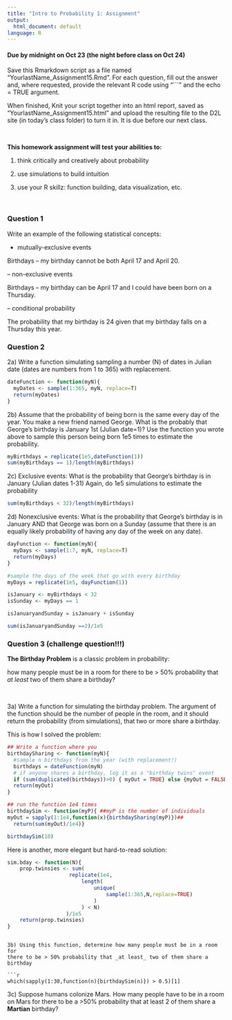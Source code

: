 ```yaml
---
title: "Intro to Probability 1: Assignment"
output:
  html_document: default
language: R
---
```


<!-- To render the assignment in Rmarkdown, enter the command below in the R console -->
<!-- rmarkdown::render("Class_15_Assignment.Rmd") -->

#### Due by midnight on Oct 23 (the night before class on Oct 24)

Save this Rmarkdown script as a file named “YourlastName_Assignment15.Rmd”. 
For each question, fill out the answer and, where requested, 
provide the relevant R code using "```" and the echo = TRUE argument.

When finished, Knit your script together into an html report, 
saved as “YourlastName_Assignment15.html” and upload the 
resulting file to the D2L site (in today’s class folder) to turn it in. 
It is due before our next class.

\

**This homework assignment will test your abilities to:**

1. think critically and creatively about probability

2. use simulations to build intuition

3. use your R skillz: function building, data visualization, etc.

\

### Question 1



Write an example of the following statistical concepts:

 - mutually-exclusive events
 
Birthdays -- my birthday cannot be both April 17 and April 20.
 
 -- non-exclusive events
 
Birthdays -- my birthday can be April 17 and I could have been born on a Thursday.
 
 -- conditional probability
 
The probability that my birthday is 24 given that my birthday falls on a Thursday this year. 
 

### Question 2

2a) Write a function simulating sampling a number (N) of dates in Julian date (dates are numbers from 1 to 365) with replacement.

```r
dateFunction <- function(myN){
  myDates <- sample(1:365, myN, replace=T)
  return(myDates)
}
```

2b) Assume that the probability of being born is the same every day of the year. You make a new friend named George. What is the probably that George's birthday is January 1st (Julian date=1)? Use the function you wrote above to sample this person being born 1e5 times to estimate the probability.

```r
myBirthdays = replicate(1e5,dateFunction(1))
sum(myBirthdays == 1)/length(myBirthdays)

```

2c) Exclusive events: What is the probability that George's birthday is in January (Julian dates 1-31) Again, do 1e5 simulations to estimate the probability
```r
sum(myBirthdays < 32)/length(myBirthdays)
```


2d) Nonexclusive events: What is the probability that George's birthday is in January AND that George was born on a Sunday (assume that there is an equally likely probability of having any day of the week on any date).
```r
dayFunction <- function(myN){
  myDays <- sample(1:7, myN, replace=T)
  return(myDays)
}

#sample the days of the week that go with every birthday
myDays = replicate(1e5, dayFunction(1))

isJanuary <- myBirthdays < 32
isSunday <- myDays == 1

isJanuaryandSunday = isJanuary + isSunday

sum(isJanuaryandSunday ==2)/1e5


```

### Question 3 (challenge question!!!)

**The Birthday Problem** is a classic problem in probability:

how many people must be in a room for there to be > 50% probability 
that _at least_ two of them share a birthday?

\

3a) Write a function for simulating the birthday problem. 
The argument of the function should be the number of people in the room, 
and it should return the probability (from simulations), that two or more 
share a birthday.


This is how I solved the problem:
```r

## Write a function where you
birthdaySharing <- function(myN){
  #sample n birthdays from the year (with replacement!)
  birthdays = dateFunction(myN)
  # if anyone shares a birthday, log it as a "birthday twins" event
  if (sum(duplicated(birthdays))>0) { myOut = TRUE} else {myOut = FALSE}
  return(myOut)
}

## run the function 1e4 times
birthdaySim <- function(myP){ ##myP is the number of individuals
myOut = sapply(1:1e4,function(x){birthdaySharing(myP)})##
  return(sum(myOut)/1e4)}

birthdaySim(10)
```

Here is another, more elegant but hard-to-read solution:

```r
sim.bday <- function(N){
	prop.twinsies <- sum(
					replicate(1e4,
						length(
							unique(
								sample(1:365,N,replace=TRUE)
							)
						) < N)
				   )/1e5
	return(prop.twinsies)
}
```

```

3b) Using this function, determine how many people must be in a room for 
there to be > 50% probability that _at least_ two of them share a birthday

```r

which(sapply(1:30,function(n){birthdaySim(n)}) > 0.5)[1]

```


3c) Suppose humans colonize Mars.  How many people have to be in a room 
on Mars for there to be a >50% probability that at least 2 of them share 
a **Martian** birthday?

\
